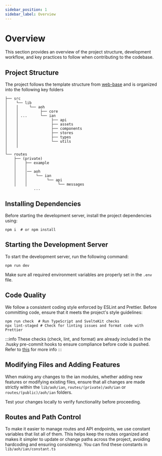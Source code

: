 ```yaml
---
sidebar_position: 1
sidebar_label: Overview
---
```


# Overview

This section provides an overview of the project structure, development workflow, and key practices to follow when
contributing to the codebase.

## Project Structure

The project follows the template structure from [web-base](../../../web-base/overview/overview.md) and is organized
into the following key folders

```
├── src
│    └── lib
│    │     └── aoh
│    │          ├── core
│    │ ...      └── ian
│    │               ├── api
│    │               ├── assets
│    │               ├── components
│    │               ├── stores
│    │               ├── types
│    │               └── utils
│    │
│
└── routes
    ├── (private)
    │    ├── example
    │    │
    │    │── aoh
    │    │    └── ian
    │    │         └── api
    │    │              └── messages
             ...
```

## Installing Dependencies

Before starting the development server, install the project dependencies using:

```
npm i  # or npm install
```

## Starting the Development Server

To start the development server, run the following command:

```
npm run dev
```

Make sure all required environment variables are properly set in the `.env` file.

## Code Quality

We follow a consistent coding style enforced by ESLint and Prettier. Before committing code, ensure that it meets the
project's style guidelines:

```
npm run check  # Run TypeScript and SvelteKit checks
npx lint-staged # Check for linting issues and format code with Prettier
```

:::info
These checks (check, lint, and format) are already included in the .husky pre-commit hooks to ensure compliance before
code is pushed. Refer to [this](/docs/stable/contributing/development/source-control) for more info
:::

## Modifying Files and Adding Features

When making any changes to the ian modules, whether adding new features or modifying existing files, ensure that all
changes are made strictly within the `lib/aoh/ian`, `routes/(private)/aoh/ian` or `routes/(public)/aoh/ian` folders.

Test your changes locally to verify functionality before proceeding.

## Routes and Path Control

To make it easier to manage routes and API endpoints, we use constant variables that list all of them. This helps keep
the routes organized and makes it simpler to update or change paths across the project, avoiding hardcoding and ensuring
consistency. You can find these constants in `lib/aoh/ian/constant.ts`
